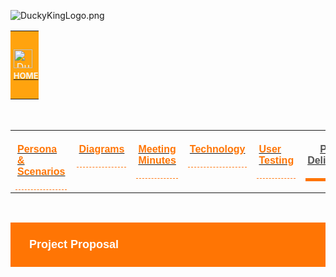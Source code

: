 <!--Logo-->
[[Image:DuckyKingLogo.png|center]]<br>
<!--Header Start-->
{|style="background-color:#FFA30E; color:#F5F5F5; padding: 10 0 10 0;" width="100%" cellspacing="0" cellpadding="0" valign="top" border="0"  |
| style="padding:0.3em; font-size:100%; background-color:#FFA30E;  border-bottom:0px solid #FF8E0C; text-align:center; color:#F5F5F5" width="10%" | 
[[Image:Duckyking_home_logo.png|30px|link=IS480 Team wiki: 2017T1 Ducky King]] &nbsp;
[[IS480 Team wiki: 2017T1 Ducky King|<font color="#F5F5F5" size=2><b>HOME</b></font>]]

| style="border-bottom:0px solid #FFCD24; background:none;" width="1%" | &nbsp; 
| style="padding:0.3em; font-size:100%; background-color:#FFA30E;  border-bottom:0px solid #FFA30E; text-align:center; color:#F5F5F5" width="10%" | 
[[Image:Duckyking_about_us.png|30px|link=IS480 Team wiki: 2017T1 Ducky King About Us]] &nbsp;
[[IS480 Team wiki: 2017T1 Ducky King About Us|<font color="#F5F5F5" size=2><b>ABOUT US</b></font>]]

| style="border-bottom:0px solid #FFCD24; background:none;" width="1%" | &nbsp;
| style="padding:0.3em; font-size:100%; background-color:#FFA30E;  border-bottom:0px solid #FFA30E; text-align:center; color:#F5F5F5" width="12%" | 
[[Image:Duckyking_project_overview.png|30px|link=IS480 Team wiki: 2017T1 Ducky King Description and Motivation]] &nbsp;
[[IS480 Team wiki: 2017T1 Ducky King Description and Motivation|<font color="#F5F5F5" size=2><b>PROJECT OVERVIEW</b></font>]]

| style="border-bottom:0px solid #FFCD24; background:none;" width="1%" | &nbsp;
| style="padding:0.3em; font-size:100%; background-color:#FFA30E;  border-bottom:0px solid #FFA30E; text-align:center; color:#F5F5F5" width="12%" | 
[[Image:Duckyking_project_management.png|30px|link=IS480 Team wiki: 2017T1 Ducky King Project Schedule]] &nbsp;
[[IS480 Team wiki: 2017T1 Ducky King Project Schedule|<font color="#F5F5F5" size=2><b>PROJECT MANAGEMENT</b></font>]]

<!-- Current Page -->
| style="border-bottom:0px solid #FFCD24; background:none;" width="1%" | &nbsp;
| style="padding:0.3em; font-size:100%; background-color:#FF7504;  border-bottom:0px solid #FFA30E; text-align:center; color:#F5F5F5" width="10%" | 
[[Image:Ducky_king_documentation.png|30px|link=IS480 Team wiki: 2017T1 Ducky King Personas and Scenario]] &nbsp;
[[IS480 Team wiki: 2017T1 Ducky King Personas and Scenario| <font color="#F5F5F5" size=3><b>DOCUMENTATION</b></font>]]
|} 
<!--Header End-->

<!--Sub Header Start-->
&nbsp;
{| style="background-color:white; text-transform: uppercase; font-size:14px; font-weight: bold; text-align:center; padding: 5px 0 0 0;" width="100%" height=50px cellspacing="0" cellpadding="0" valign="top" border="0" |

| style="vertical-align:top;width:16.67%;" | <div style="padding: 3px; line-height: wrap_content; border-bottom:1px dashed #FF7505; font-family:helvetica"> [[IS480_Team_wiki:2017T1 Ducky King Personas and Scenario |<font color =#FF7505><b>Persona & Scenarios</b></font>]]

| style="vertical-align:top;width:16.67%;" | <div style="padding: 3px; line-height: wrap_content; border-bottom:1px dashed #FF7505; font-family:helvetica"> [[IS480_Team_wiki:2017T1 Ducky King Diagrams | <font color =#FF7505><b>Diagrams</b></font>]]

| style="vertical-align:top;width:16.67;" | <div style="padding: 3px;line-height: wrap_content; border-bottom:1px dashed #FF7505; font-family:helvetica"> [[IS480_Team_wiki:2017T1 Ducky King Meeting Minutes | <font color =#FF7505><b>Meeting Minutes</b></font>]]

| style="vertical-align:top;width:16.67%;" | <div style="padding: 3px;line-height: wrap_content; border-bottom:1px dashed #FF7505; font-family:helvetica"> [[IS480_Team_wiki:2017T1 Ducky King Technology | <font color =#FF7505><b>Technology</b></font>]]

| style="vertical-align:top;width:16.67%;" | <div style="padding: 3px;line-height: wrap_content;  border-bottom:1px dashed #FF7505; font-family:helvetica"> [[IS480_Team_wiki:2017T1 Ducky King User Testing| <font color =#FF7505><b>User Testing</b></font>]]

<!-- Current Page -->
| style="vertical-align:top;width:16.67%;" | <div style="padding: 3px; font-weight: bold; text-align:center; line-height: wrap_content; border-bottom:5px solid #FF7505; font-family:helvetica"> [[IS480_Team_wiki:2017T1 Ducky King Project Deliverables | <font color =#535353><b>Project Deliverables</b></font>]]

|}
<!--Sub Header End-->

<!--Project Deliverables Start-->
<br>
<div style="background: #FF7504; padding: 15px; font-weight: bold; line-height: 0.3em; text-indent: 15px; font-size:18px; font-family:helvetica"><font color= #FFFFFF>Project Proposal</font></div>

<!--Project Deliverables End-->
